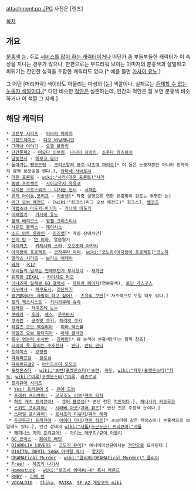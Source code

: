 attachment:pp.JPG
사진은 [렌즈]

[[목차]]

== 개요 ==
[[분홍색]] [[눈]]. 주로 [[색기담당|서비스를 많이 하는 캐릭터]]이거나 어딘가 좀 부들부들한 캐릭터가 이 속성을 지니는 경우가 많으나, 한편으로는 부드러워 보이는 이미지의 분홍색과 살벌하고 피튀기는 잔인한 성격을 조합한 캐릭터도 있다.[* 예를 들면 [[가사이 유노]].]
 
그 어떤 [머리카락] 색이라도 어울리는 마성의 [눈] 색깔이나, 실제로는 [[그런 거 없다|존재할 수 없는 눈동자 색깔이다.]][* 다만 비슷한 [[적안]]은 실존하는데, 인간의 적안은 잘 보면 분홍색 비슷하거나 이 색깔 그 자체.]

== 해당 캐릭터 ==
 * [[고전부 시리즈]] - [[이바라 마야카]]
 * [[그랜드체이스]] - [[디오 버닝캐니언]]
 * [[그마남 이야기]] - [[오엘 블랑킷]]
 * [[단간론파2]] - [[미오다 이부키]], [[나나미 치아키]], [[소우다 카즈이치]]
 * [[달빛천사]] - [[메로코 유이]]
 * [[돌아가는 펭귄드럼]] - [[크리스탈의 공주]],[[나츠메 마리오]][* 이 둘은 눈동자뿐만 아니라 흰자까지 살짝 보랏빛을 띈다.], [[와타세 사네토시]]
 * [[데몬 프론트]] - [[wiki:"사라(데몬 프론트)"사라]]
 * [[동방 프로젝트]] - [[사이교우지 유유코]]
 * [[디지몬 크로스워즈 : 디지몬 헌터]] - [[서채린]]
 * [[룬의 아이들]],[[포리프]] - [[이솔렛]][* 작중 설명으론 연한 분홍빛이 감도는 투명한 눈]
 * [[리그 오브 레전드]] - [wiki:"징크스(리그 오브 레전드)" 징크스], [[벨코즈]]
 * [[마법소녀 마도카☆마기카]] - [[카나메 마도카]]
 * [[미래일기]] - [[가사이 유노]]
 * [[블랙 베히모스]] - [[윙첼 크리스티나]]
 * [[사운드 볼텍스]] - [[레이시스]]
 * [[소드 아트 온라인]] - [[리즈벳]][* 게임 상에서만]
 * [[신의 탑]] - [[연 이화]], 얼음딸기
 * [[아이카츠]] - [[카제사와 소라]], [[오오조라 아카리]]
 * [[아지랑이 프로젝트]] - [[코자쿠라 마리]], [[wiki:"코노하(아지랑이 프로젝트)"코노하]]
 * [[앨리스 시리즈]] - [[보리스 에레이]]
 * [[와쳐]] - [[K17]]
 * [[우리들의 날개는 언제부턴가 부서졌다]] - [[새하얀]]
 * [[유희왕 ZEXAL]] - [[카미시로 리오]]
 * [[이나즈마 일레븐 GO 갤럭시]] - [[카트라 페이지]](연분홍색), [[로단 가스구스]]
 * [[이누야샤]] - [[하쿠도시]], [[갓난아기(이누야샤)|갓난아기]]
 * [[중2병이라도 사랑이 하고 싶어!]] - [[츠유리 쿠민]][* 자주색으로 보일 때도 있다.]
 * [[청의 엑소시스트]] - [[키리가쿠레 슈라]]
 * [[킬라킬]] - [[자쿠즈레 노논]]
 * [[쿠베라]] - [[후라]], [[셰스]], [[우르바시]]
 * [[쿠키런]] - [[공주맛 쿠키]], [[체리맛 쿠키]]
 * [[테일즈 오브 엑실리아]] - [[미라 맥스웰]]
 * [[테일즈 오브 판타지아]] - [[아체 클라인]]
 * [[특수 영능력 수사반]] - [[강바람]][* 왜 눈색이 분홍색인지는 항목 참조]
 * [[티미의 못 말리는 수호천사]] - [[완다]], [[안티 완다]]
 * [[트레이스(웹툰)|트레이스]] - [[미스티(트레이스)|오영원]]
 * [[파워퍼프걸]] - [[블로섬]]
 * [[파워퍼프걸Z]] - [[아카즈츠미 모모코]]
 * [[포켓몬스터]] - [[wiki:"초련(포켓몬스터)"초련]], [[꼭두]], [[wiki:"자두(포켓몬스터)"자두]], [[wiki:"미루(포켓몬스터)"미루]], [[라쥬르네]]
 * [[프리큐어 시리즈]]  
  * [[Yes! 프리큐어 5]] - [[큐어 드림]]
  * [[프레쉬 프리큐어!]] - [[모모조노 러브]]/[[큐어 피치]]
  * [[하트 캐치 프리큐어!]] - [[큐어 블로섬]][* 변신 전은 [[적안]]이다.], [[하나사키 카오루코]]
  * [[스위트 프리큐어♪]] - [[시라베 아코]]/[[큐어 뮤즈]][* 변신 전은 주황색 눈이다.]
  * [[스마일 프리큐어!]] - [[호시조라 미유키]]/[[큐어 해피]]
  * [[두근두근! 프리큐어]] - [[아이다 마나]]/[[큐어 하트]][* 츠보미랑 같은 케이스이나 분홍색으로 보일때도 있다.], 인간 상태의 [[wiki:"샤를(두근두근! 프리큐어)"샤를]]
  * [[해피니스 차지 프리큐어!]] - [[아이노 메구미]]/[[큐어 러블리]]
 * [[DC 코믹스]] - [[화이트 래빗#s-2.3|화이트 래빗]]
 * [[DIABOLIK LOVERS]] - [[코모리 유이]][* 애니메이션판에서는 [[적안]]으로 묘사된다.]
 * [[DIGITAL DEVIL SAGA 아바탈 튜너]] - [[알지라]]
 * [[DRAMAtical Murder]] - [[wiki:"클리어(DRAMAtical Murder)" 클리어]]
 * [[Free!]] - [[하즈키 나기사]]
 * [[Homestuck]] - [[wiki:"로즈네 엄마#s-4" 록시 라론드]]
 * [[RWBY]] - [[리에 렌]]
 * [[VOCALOID]] - [[Chika]], [[MAIKA]], [[SF-A2 개발코드 miki]]
